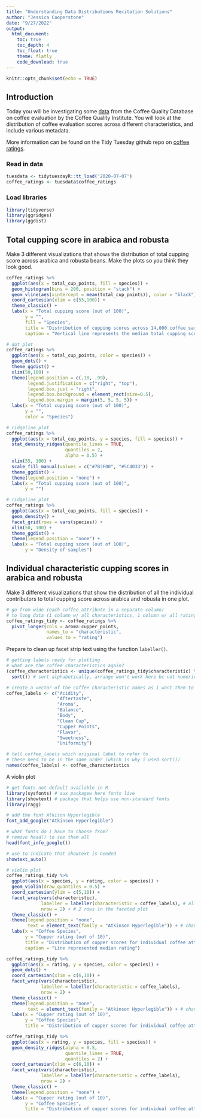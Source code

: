 ```yaml
---
title: "Understanding Data Distributions Recitation Solutions"
author: "Jessica Cooperstone"
date: "9/27/2022"
output: 
  html_document:
    toc: true
    toc_depth: 4
    toc_float: true
    theme: flatly
    code_download: true
---
```


```r
knitr::opts_chunk$set(echo = TRUE)
```

## Introduction
Today you will be investigating some [data](https://github.com/rfordatascience/tidytuesday/blob/master/data/2020/2020-07-07/readme.md) from the Coffee Quality Database on coffee evaluation by the Coffee Quality Institute. You will look at the distribution of coffee evaluation scores across different characteristics, and include various metadata.

More information can be found on the Tidy Tuesday github repo on [coffee ratings](https://github.com/rfordatascience/tidytuesday/blob/master/data/2020/2020-07-07/readme.md).

### Read in data
```r
tuesdata <- tidytuesdayR::tt_load('2020-07-07')
coffee_ratings <- tuesdata$coffee_ratings
```

### Load libraries
```r
library(tidyverse)
library(ggridges)
library(ggdist)
```

## Total cupping score in arabica and robusta
Make 3 different visualizations that shows the distribution of total cupping score across arabica and robusta beans. Make the plots so you think they look good.

```r
coffee_ratings %>%
  ggplot(aes(x = total_cup_points, fill = species)) +
  geom_histogram(bins = 200, position = "stack") +
  geom_vline(aes(xintercept = mean(total_cup_points)), color = "black") +
  coord_cartesian(xlim = c(55,100)) +
  theme_classic() +
  labs(x = "Total cupping score (out of 100)",
       y = "",
       fill = "Species",
       title = "Distribution of cupping scores across 14,000 coffee samples",
       caption = "Vertical line represents the median total cupping score across all samples")
```


```r
# dot plot
coffee_ratings %>%
  ggplot(aes(x = total_cup_points, color = species)) +
  geom_dots() +
  theme_ggdist() +
  xlim(50,100) +
  theme(legend.position = c(.18, .99),
        legend.justification = c("right", "top"),
        legend.box.just = "right",
        legend.box.background = element_rect(size=0.5),
        legend.box.margin = margin(5, 5, 5, 5)) +
  labs(x = "Total cupping score (out of 100)",
       y = "",
       color = "Species")
```

```r
# ridgeline plot
coffee_ratings %>%
  ggplot(aes(x = total_cup_points, y = species, fill = species)) +
  stat_density_ridges(quantile_lines = TRUE,
                      quantiles = 2,
                      alpha = 0.5) +
  xlim(55, 100) +
  scale_fill_manual(values = c("#7B3F00", "#5C4033")) +
  theme_ggdist() +
  theme(legend.position = "none") +
  labs(x = "Total cupping score (out of 100)",
       y = "")
```

```r
# ridgeline plot
coffee_ratings %>%
  ggplot(aes(x = total_cup_points, fill = species)) +
  geom_density() +
  facet_grid(rows = vars(species)) +
  xlim(50, 100) +
  theme_ggdist() +
  theme(legend.position = "none") +
  labs(x = "Total cupping score (out of 100)",
       y = "Density of samples")
```

## Individual characteristic cupping scores in arabica and robusta
Make 3 different visualizations that show the distribution of all the individual contributors to total cupping score across arabica and robusta in one plot.
```r
# go from wide (each coffee attribute in a separate column)
# to long data (1 column w/ all characteristics, 1 column w/ all ratings)
coffee_ratings_tidy <- coffee_ratings %>%
  pivot_longer(cols = aroma:cupper_points,
               names_to = "characteristic",
               values_to = "rating")
```

Prepare to clean up facet strip text using the function `labeller()`.
```r
# getting labels ready for plotting
# what are the coffee characteristics again?
(coffee_characteristics <- unique(coffee_ratings_tidy$characteristic) %>%
  sort()) # sort alphabetically, arrange won't work here bc not numeric

# create a vector of the coffee characteristic names as i want them to appear on the plot
coffee_labels <- c("Acidity",
                   "Aftertaste",
                   "Aroma",
                   "Balance",
                   "Body",
                   "Clean Cup",
                   "Cupper Points",
                   "Flavor",
                   "Sweetness",
                   "Uniformity")

# tell coffee_labels which original label to refer to
# these need to be in the same order (which is why i used sort())
names(coffee_labels) <- coffee_characteristics
```

A violin plot
```r
# get fonts not default available in R
library(sysfonts) # aux packagew here fonts live
library(showtext) # package that helps use non-standard fonts
library(ragg)

# add the font Atkison Hyperlegible
font_add_google("Atkinson Hyperlegible")

# what fonts do i have to choose from?
# remove head() to see them all
head(font_info_google())

# use to indicate that showtext is needed 
showtext_auto()

# violin plot
coffee_ratings_tidy %>%
  ggplot(aes(x = species, y = rating, color = species)) +
  geom_violin(draw_quantiles = 0.5) +
  coord_cartesian(ylim = c(5,10)) +
  facet_wrap(vars(characteristic),
             labeller = labeller(characteristic = coffee_labels), # all that work we did earlier
             nrow = 2) + # 2 rows in the faceted plot
  theme_classic() + 
  theme(legend.position = "none",
        text = element_text(family = "Atkinson Hyperlegible")) + # changing font
  labs(x = "Coffee Species",
       y = "Cupper rating (out of 10)",
       title = "Distribution of cupper scores for individual coffee attributes",
       caption = "Line represented median rating")
```

```r
coffee_ratings_tidy %>%
  ggplot(aes(x = rating, y = species, color = species)) +
  geom_dots() +
  coord_cartesian(xlim = c(6,10)) +
  facet_wrap(vars(characteristic),
             labeller = labeller(characteristic = coffee_labels),
             nrow = 2) +
  theme_classic() + 
  theme(legend.position = "none",
        text = element_text(family = "Atkinson Hyperlegible")) + # changing font
  labs(x = "Cupper rating (out of 10)",
       y = "Coffee Species",
       title = "Distribution of cupper scores for individual coffee attributes")
```

```r
coffee_ratings_tidy %>%
  ggplot(aes(x = rating, y = species, fill = species)) +
  geom_density_ridges(alpha = 0.5,
                      quantile_lines = TRUE,
                      quantiles = 2) +
  coord_cartesian(xlim = c(6,10)) +
  facet_wrap(vars(characteristic),
             labeller = labeller(characteristic = coffee_labels),
             nrow = 2) +
  theme_classic() + 
  theme(legend.position = "none") +
  labs(x = "Cupper rating (out of 10)",
       y = "Coffee Species",
       title = "Distribution of cupper scores for individual coffee attributes")

```


